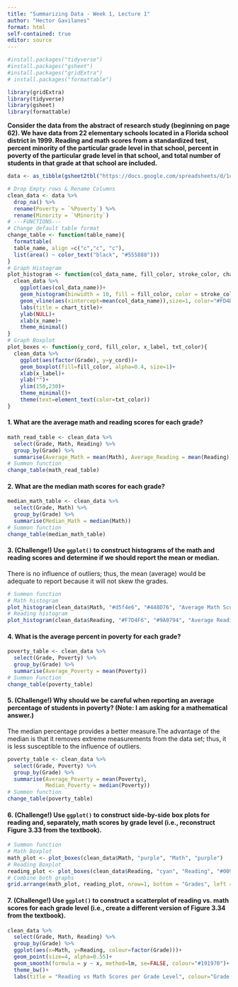 ```yaml
---
title: "Summarizing Data - Week 1, Lecture 1"
author: "Hector Gavilanes"
format: html
self-contained: true
editor: source
---
```


```r
#install.packages("tidyverse")
#install.packages("gsheet")
#install.packages("gridExtra")
# install.packages("formattable")

library(gridExtra)
library(tidyverse)
library(gsheet)
library(formattable)
```

**Consider the data from the abstract of research study (beginning on page 62). We have data from 22 elementary schools located in a Florida school district in 1999. Reading and math scores from a standardized test, percent minority of the particular grade level in that school, percent in poverty of the particular grade level in that school, and total number of students in that grade at that school are included.**

```r
data <- as_tibble(gsheet2tbl("https://docs.google.com/spreadsheets/d/1cVGLLdILMI34xjnzHfJNHua6fJROJwCzUBFgV22OLT4/edit#gid=0"))

# Drop Empty rows & Rename Columns
clean_data <- data %>% 
  drop_na() %>% 
  rename(Poverty = `%Poverty`) %>% 
  rename(Minority = `%Minority`)
# ---FUNCTIONS---
# Change default table format
change_table <- function(table_name){
  formattable(
  table_name, align =c("c","c", "c"),
  list(area() ~ color_text("black", "#555888")))
}
# Graph Histogram
plot_histogram <- function(col_data_name, fill_color, stroke_color, chart_title, x_name){
  clean_data %>% 
    ggplot(aes(col_data_name))+
    geom_histogram(binwidth = 10, fill = fill_color, color = stroke_color)+
    geom_vline(aes(xintercept=mean(col_data_name)),size=1, color="#FD4D0C", linetype="dashed")+
    labs(title = chart_title)+
    ylab(NULL)+
    xlab(x_name)+
    theme_minimal()
}
# Graph Boxplot
plot_boxes <- function(y_cord, fill_color, x_label, txt_color){
  clean_data %>%
    ggplot(aes(factor(Grade), y=y_cord))+
    geom_boxplot(fill=fill_color, alpha=0.4, size=1)+
    xlab(x_label)+
    ylab("")+
    ylim(150,230)+
    theme_minimal()+
    theme(text=element_text(color=txt_color))
}
```

#### 1. What are the average math and reading scores for each grade?

```r
math_read_table <- clean_data %>% 
  select(Grade, Math, Reading) %>% 
  group_by(Grade) %>% 
  summarise(Average_Math = mean(Math), Average_Reading = mean(Reading))
# Summon function
change_table(math_read_table)
```

#### 2. What are the median math scores for each grade?

```r
median_math_table <- clean_data %>% 
  select(Grade, Math) %>% 
  group_by(Grade) %>% 
  summarise(Median_Math = median(Math))
# Summon function
change_table(median_math_table)
```

#### 3. (Challenge!) Use `ggplot()` to construct histograms of the math and reading scores and determine if we should report the mean or median. 

There is no influence of outliers; thus, the mean (average) would be adequate to report because it will not skew the grades.

```r
# Summon function
# Math histogram
plot_histogram(clean_data$Math, "#d5f4e6", "#448D76", "Average Math Scores", "Math")
# Reading histogram
plot_histogram(clean_data$Reading, "#F7D4F6", "#9A0794", "Average Reading Scores", "Reading")

```


#### 4. What is the average percent in poverty for each grade?

```r
poverty_table <- clean_data %>%
  select(Grade, Poverty) %>%
  group_by(Grade) %>%
  summarise(Average_Poverty = mean(Poverty))
# Summon Function
change_table(poverty_table)

```

#### 5. (Challenge!) Why should we be careful when reporting an average percentage of students in poverty? (Note: I am asking for a mathematical answer.)

The median percentage provides a better measure.The advantage of the median is that it removes extreme measurements from the data set; thus, it is less susceptible to the influence of outliers.

```r
poverty_table <- clean_data %>%
  select(Grade, Poverty) %>%
  group_by(Grade) %>%
  summarise(Average_Poverty = mean(Poverty), 
            Median_Poverty = median(Poverty))
# Summon function
change_table(poverty_table)
```


#### 6. (Challenge!) Use `ggplot()` to construct side-by-side box plots for reading and, separately, math scores by grade level (i.e., reconstruct Figure 3.33 from the textbook).

```r
# Summon function
# Math Boxplot
math_plot <- plot_boxes(clean_data$Math, "purple", "Math", "purple")
# Reading Boxplot
reading_plot <- plot_boxes(clean_data$Reading, "cyan", "Reading", "#009999")
# Combine both graphs
grid.arrange(math_plot, reading_plot, nrow=1, bottom = "Grades", left = "Data", top = "Math & Reading Scores by Grade Levels")
```
#### 7. (Challenge!) Use `ggplot()` to construct a scatterplot of reading vs. math scores for each grade level (i.e., create a different version of Figure 3.34 from the textbook).

```r
clean_data %>% 
  select(Grade, Math, Reading) %>% 
  group_by(Grade) %>%
  ggplot(aes(x=Math, y=Reading, colour=factor(Grade)))+
  geom_point(size=4, alpha=0.55)+
  geom_smooth(formula = y ~ x, method=lm, se=FALSE, colour="#191970")+
  theme_bw()+
  labs(title = "Reading vs Math Scores per Grade Level", colour="Grade Level")
```
